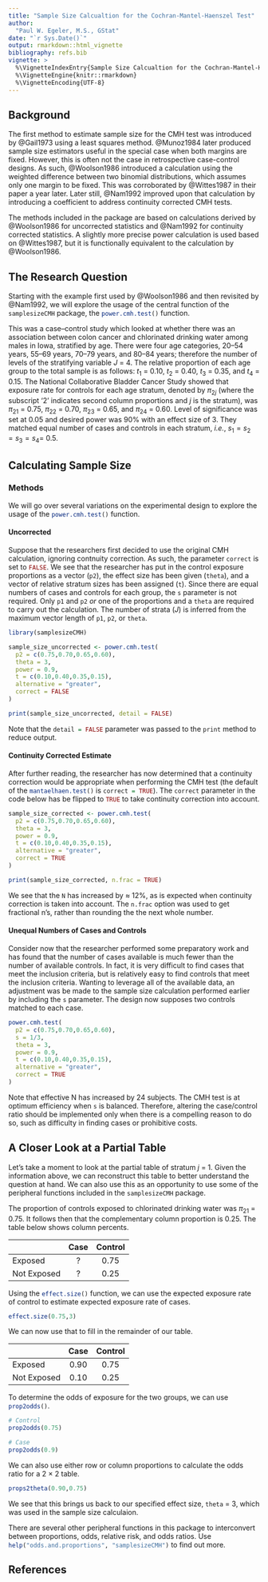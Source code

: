 ```yaml
---
title: "Sample Size Calcualtion for the Cochran-Mantel-Haenszel Test"
author:
  "Paul W. Egeler, M.S., GStat"
date: "`r Sys.Date()`"
output: rmarkdown::html_vignette
bibliography: refs.bib
vignette: >
  %\VignetteIndexEntry{Sample Size Calcualtion for the Cochran-Mantel-Haenszel Test}
  %\VignetteEngine{knitr::rmarkdown}
  %\VignetteEncoding{UTF-8}
---
```

<!--
May someday want output:
  pdf_document
  rmarkdown::html_vignette
  word_document
-->

## Background

The first method to estimate sample size for the CMH test was introduced by @Gail1973 using a least squares method. @Munoz1984 later produced sample size estimators useful in the special case when both margins are fixed. However, this is often not the case in retrospective case-control designs. As such, @Woolson1986 introduced a calculation using the weighted difference between two binomial distributions, which assumes only one margin to be fixed. This was corroborated by @Wittes1987 in their paper a year later. Later still, @Nam1992 improved upon that calculation by introducing a coefficient to address continuity corrected CMH tests.

The methods included in the package are based on calculations derived by @Woolson1986 for uncorrected statistics and @Nam1992 for continuity corrected statistics. A slightly more precise power calculation is used based on @Wittes1987, but it is functionally equivalent to the calculation by @Woolson1986. <!--Power was solved for algebraicly based on those works.-->

## The Research Question

Starting with the example first used by @Woolson1986 and then revisited by @Nam1992, we will explore the usage of the central function of the `samplesizeCMH`{.r} package, the `power.cmh.test()`{.r} function.

This was a case--control study which looked at whether there was an association between colon cancer and chlorinated drinking water among males in Iowa, stratified by age. There were four age categories, 20--54 years, 55--69 years, 70--79 years, and 80--84 years; therefore the number of levels of the stratifying variable $J$ = 4. The relative proportion of each age group to the total sample is as follows: $t_1$ = 0.10, $t_2$ = 0.40, $t_3$ = 0.35, and $t_4$ = 0.15. The National Collaborative Bladder Cancer Study showed that exposure rate for controls for each age stratum, denoted by $\pi_{2j}$ (where the subscript '2' indicates second column proportions and $j$ is the stratum), was $\pi_{21}$ = 0.75, $\pi_{22}$ = 0.70, $\pi_{23}$ = 0.65, and $\pi_{24}$ = 0.60. Level of significance was set at 0.05 and desired power was 90% with an effect size of 3. They matched equal number of cases and controls in each stratum, *i.e.*, $s_1=s_2=s_3=s_4=$ 0.5.

## Calculating Sample Size

### Methods

We will go over several variations on the experimental design to explore the usage of the `power.cmh.test()`{.r} function.

#### Uncorrected

Suppose that the researchers first decided to use the original CMH calculation, ignoring contnuity correction. As such, the parameter `correct` is set to `FALSE`{.r}. We see that the researcher has put in the control exposure proportions as a vector (`p2`), the effect size has been given (`theta`), and a vector of relative stratum sizes has been assigned (`t`). Since there are equal numbers of cases and controls for each group, the `s` parameter is not required. Only `p1` and `p2` *or* one of the proportions and a `theta` are required to carry out the calculation. The number of strata ($J$) is inferred from the maximum vector length of `p1`, `p2`, or `theta`.

```r
library(samplesizeCMH)

sample_size_uncorrected <- power.cmh.test(
  p2 = c(0.75,0.70,0.65,0.60),
  theta = 3,
  power = 0.9,
  t = c(0.10,0.40,0.35,0.15),
  alternative = "greater",
  correct = FALSE
)

print(sample_size_uncorrected, detail = FALSE)
```

Note that the `detail = FALSE`{.r} parameter was passed to the `print`{.r} method to reduce output.


#### Continuity Corrected Estimate

After further reading, the researcher has now determined that a continuity correction would be appropriate when performing the CMH test (the default of the `mantaelhaen.test()`{.r} is `correct = TRUE`{.r}). The `correct` parameter in the code below has be flipped to `TRUE`{.r} to take continuity correction into account.

```r
sample_size_corrected <- power.cmh.test(
  p2 = c(0.75,0.70,0.65,0.60),
  theta = 3,
  power = 0.9,
  t = c(0.10,0.40,0.35,0.15),
  alternative = "greater",
  correct = TRUE
)

print(sample_size_corrected, n.frac = TRUE)
```

We see that the `N` has increased by $\approx$ 12%, as is expected when continuity correction is taken into account. The `n.frac` option was used to get fractional n's, rather than rounding the the next whole number.

#### Unequal Numbers of Cases and Controls

Consider now that the researcher performed some preparatory work and has found that the number of cases available is much fewer than the number of available controls. In fact, it is very difficult to find cases that meet the inclusion criteria, but is relatively easy to find controls that meet the inclusion criteria. Wanting to leverage all of the available data, an adjustment was be made to the sample size calculation performed earlier by including the `s` parameter. The design now supposes two controls matched to each case.

```r
power.cmh.test(
  p2 = c(0.75,0.70,0.65,0.60),
  s = 1/3,
  theta = 3,
  power = 0.9,
  t = c(0.10,0.40,0.35,0.15),
  alternative = "greater",
  correct = TRUE
)
```

Note that effective N has increased by 24 subjects. The CMH test is at optimum efficiency when `s` is balanced. Therefore, altering the case/control ratio should be implemented only when there is a compelling reason to do so, such as difficulty in finding cases or prohibitive costs.

## A Closer Look at a Partial Table

Let's take a moment to look at the partial table of stratum $j$ = 1. Given the information above, we can reconstruct this table to better understand the question at hand. We can also use this as an opportunity to use some of the peripheral functions included in the `samplesizeCMH`{.r} package.

The proportion of controls exposed to chlorinated drinking water was $\pi_{21}$ = 0.75. It follows then that the complementary column proportion is 0.25. The table below shows column percents.


|           |Case | Control |
------------|:---:|:-------:|
Exposed     | ?   | 0.75
Not Exposed | ?   | 0.25

Using the `effect.size()`{.r} function, we can use the expected exposure rate of control to estimate expected exposure rate of cases.

```r
effect.size(0.75,3)
```

We can now use that to fill in the remainder of our table.

|           |Case | Control |
------------|:---:|:-------:|
Exposed     | 0.90| 0.75
Not Exposed | 0.10| 0.25

To determine the odds of exposure for the two groups, we can use `prop2odds()`{.r}.

```r
# Control
prop2odds(0.75)

# Case
prop2odds(0.9)
```

We can also use either row or column proportions to calculate the odds ratio for a 2 $\times$ 2 table.

```r
props2theta(0.90,0.75)
```

We see that this brings us back to our specified effect size, `theta` = 3, which was used in the sample size calculaion.

There are several other peripheral functions in this package to interconvert between proportions, odds, relative risk, and odds ratios. Use `help("odds.and.proportions", "samplesizeCMH")`{.r} to find out more.

## References
